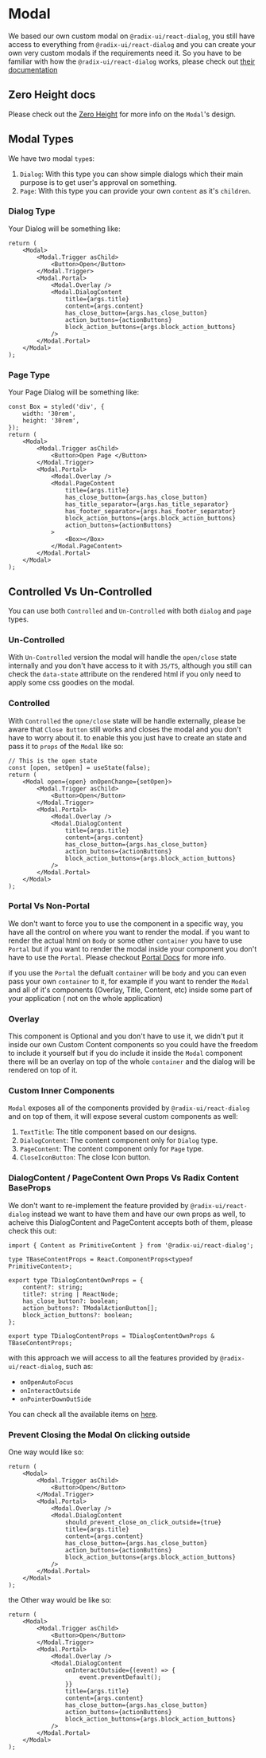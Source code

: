 
<Meta title="Modal / Introduction" />

# Modal

We based our own custom modal on `@radix-ui/react-dialog`, you still have access to everything from `@radix-ui/react-dialog` and you can create your own very custom modals if the requirements need it.
So you have to be familiar with how the `@radix-ui/react-dialog` works, please check out [their documentation](https://www.radix-ui.com/docs/primitives/components/dialog#title)

## Zero Height docs

Please check out the [Zero Height](https://zeroheight.com/36313d3c8/p/06e7fa-modal/b/584e17) for more info on the `Modal`'s design.

## Modal Types

We have two modal `type`s:

1. `Dialog`: With this type you can show simple dialogs which their main purpose is to get user's approval on something.
2. `Page`: With this type you can provide your own `content` as it's `children`.

### Dialog Type

Your Dialog will be something like:

```tsx
return (
    <Modal>
        <Modal.Trigger asChild>
            <Button>Open</Button>
        </Modal.Trigger>
        <Modal.Portal>
            <Modal.Overlay />
            <Modal.DialogContent
                title={args.title}
                content={args.content}
                has_close_button={args.has_close_button}
                action_buttons={actionButtons}
                block_action_buttons={args.block_action_buttons}
            />
        </Modal.Portal>
    </Modal>
);
```

### Page Type

Your Page Dialog will be something like:

```tsx
const Box = styled('div', {
    width: '30rem',
    height: '30rem',
});
return (
    <Modal>
        <Modal.Trigger asChild>
            <Button>Open Page </Button>
        </Modal.Trigger>
        <Modal.Portal>
            <Modal.Overlay />
            <Modal.PageContent
                title={args.title}
                has_close_button={args.has_close_button}
                has_title_separator={args.has_title_separator}
                has_footer_separator={args.has_footer_separator}
                block_action_buttons={args.block_action_buttons}
                action_buttons={actionButtons}
            >
                <Box></Box>
            </Modal.PageContent>
        </Modal.Portal>
    </Modal>
);
```

## Controlled Vs Un-Controlled

You can use both `Controlled` and `Un-Controlled` with both `dialog` and `page` types.

### Un-Controlled

With `Un-Controlled` version the modal will handle the `open/close` state internally and you don't have access to it with `JS/TS`, although you still can check the `data-state` attribute on the rendered html if you only need to apply some css goodies on the modal.

### Controlled

With `Controlled` the `opne/close` state will be handle externally, please be aware that `Close Button` still works and closes the modal and you don't have to worry about it.
to enable this you just have to create an state and pass it to `props` of the `Modal` like so:

```tsx
// This is the open state
const [open, setOpen] = useState(false);
return (
    <Modal open={open} onOpenChange={setOpen}>
        <Modal.Trigger asChild>
            <Button>Open</Button>
        </Modal.Trigger>
        <Modal.Portal>
            <Modal.Overlay />
            <Modal.DialogContent
                title={args.title}
                content={args.content}
                has_close_button={args.has_close_button}
                action_buttons={actionButtons}
                block_action_buttons={args.block_action_buttons}
            />
        </Modal.Portal>
    </Modal>
);
```

### Portal Vs Non-Portal

We don't want to force you to use the component in a specific way, you have all the control on where you want to render the modal.
if you want to render the actual html on `Body` or some other `container` you have to use `Portal` but if you want to render the modal inside your component you don't have to use the `Portal`.
Please checkout [Portal Docs](https://www.radix-ui.com/docs/primitives/components/dialog#portal) for more info.

if you use the `Portal` the defualt `container` will be `body` and you can even pass your own `container` to it, for example if you want to render the `Modal` and all of it's
components (Overlay, Title, Content, etc) inside some part of your application ( not on the whole application)

### Overlay

This component is Optional and you don't have to use it, we didn't put it inside our own Custom Content components so you could have the freedom to include it yourself
but if you do include it inside the `Modal` component there will be an overlay on top of the whole `container` and the dialog will be rendered on top of it.

### Custom Inner Components

`Modal` exposes all of the components provided by `@radix-ui/react-dialog` and on top of them, it will expose several custom components as well:

1. `TextTitle`: The title component based on our designs.
2. `DialogContent`: The content component only for `Dialog` type.
3. `PageContent`: The content component only for `Page` type.
4. `CloseIconButton`: The close Icon button.

### DialogContent / PageContent Own Props Vs Radix Content BaseProps

We don't want to re-implement the feature provided by `@radix-ui/react-dialog` instead we want to have them and have our own props as well, to acheive this DialogContent and PageContent accepts both of them, please check this out:

```tsx
import { Content as PrimitiveContent } from '@radix-ui/react-dialog';

type TBaseContentProps = React.ComponentProps<typeof PrimitiveContent>;

export type TDialogContentOwnProps = {
    content?: string;
    title?: string | ReactNode;
    has_close_button?: boolean;
    action_buttons?: TModalActionButton[];
    block_action_buttons?: boolean;
};

export type TDialogContentProps = TDialogContentOwnProps & TBaseContentProps;
```

with this approach we will access to all the features provided by `@radix-ui/react-dialog`, such as:

-   `onOpenAutoFocus`
-   `onInteractOutside`
-   `onPointerDownOutSide`

You can check all the available items on [here](https://www.radix-ui.com/docs/primitives/components/dialog#content).

### Prevent Closing the Modal On clicking outside

One way would like so:

```tsx
return (
    <Modal>
        <Modal.Trigger asChild>
            <Button>Open</Button>
        </Modal.Trigger>
        <Modal.Portal>
            <Modal.Overlay />
            <Modal.DialogContent
                should_prevent_close_on_click_outside={true}
                title={args.title}
                content={args.content}
                has_close_button={args.has_close_button}
                action_buttons={actionButtons}
                block_action_buttons={args.block_action_buttons}
            />
        </Modal.Portal>
    </Modal>
);
```

the Other way would be like so:

```tsx
return (
    <Modal>
        <Modal.Trigger asChild>
            <Button>Open</Button>
        </Modal.Trigger>
        <Modal.Portal>
            <Modal.Overlay />
            <Modal.DialogContent
                onInteractOutside={(event) => {
                    event.preventDefault();
                }}
                title={args.title}
                content={args.content}
                has_close_button={args.has_close_button}
                action_buttons={actionButtons}
                block_action_buttons={args.block_action_buttons}
            />
        </Modal.Portal>
    </Modal>
);
```
